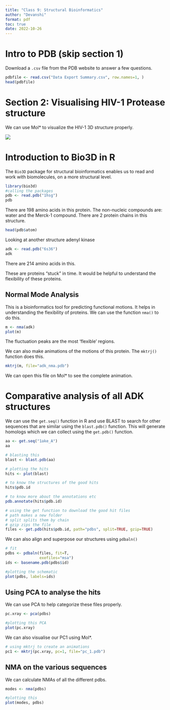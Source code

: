 ```yaml
---
title: "Class 9: Structural Bioinformatics"
author: "Devanshi"
format: pdf
toc: true
date: 2022-10-26
---
```


# Intro to PDB (skip section 1)

Download a `.csv` file from the PDB website to answer a few questions. 
```r
pdbfile <- read.csv("Data Export Summary.csv", row.names=1, )
head(pdbfile)
```


# Section 2: Visualising HIV-1 Protease structure

We can use Mol* to visualize the HIV-1 3D structure properly. 

![](1HSG.png)


# Introduction to Bio3D in R

The `Bio3D` package for structural bioinformatics enables us to read and work with biomolecules, on a more structural level. 

```r
library(bio3d)
#calling the packages
pdb <- read.pdb("1hsg")
pdb
```

There are 198 amino acids in this protein.
The non-nucleic compounds are: water and the Merck-1 compound. 
There are 2 protein chains in this structure. 

```r
head(pdb$atom)
```

Looking at another structure adenyl kinase
```r
adk <- read.pdb("6s36")
adk
```
There are 214 amino acids in this. 

These are proteins "stuck" in time. It would be helpful to understand the flexibility of these proteins. 

## Normal Mode Analysis
This is a bioinformatics tool for predicting functional motions. It helps in understanding the flexibility of proteins. We can use the function `nma()` to do this. 

```r
m <- nma(adk)
plot(m)
```
The fluctuation peaks are the most 'flexible' regions. 

We can also make animations of the motions of this protein. The `mktrj()` function does this. 

```r
mktrj(m, file="adk_nma.pdb")
```

We can open this file on Mol* to see the complete animation. 


# Comparative analysis of all ADK structures

We can use the `get.seq()` function in R and use BLAST to search for other sequences that are similar using the `blast.pdb()` function. This will generate homologs which we can collect using the `get.pdb()` function. 

```r
aa <- get.seq("1ake_A")
aa
```

```r
# blasting this
blast <- blast.pdb(aa)
```

```r
# plotting the hits
hits <- plot(blast)
```

```r
# to know the structures of the good hits
hits$pdb.id

# to know more about the annotations etc
pdb.annotate(hits$pdb.id)
```

```r
# using the get function to download the good hit files
# path makes a new folder
# split splits them by chain
# gzip zips the file
files <- get.pdb(hits$pdb.id, path="pdbs", split=TRUE, gzip=TRUE)
```

We can also align and superpose our structures using `pdbaln()`

```r
# fit 
pdbs <- pdbaln(files, fit=T,
               exefiles="msa")
ids <- basename.pdb(pdbs$id)

#plotting the schematic
plot(pdbs, labels=ids)
```


## Using PCA to analyse the hits

We can use PCA to help categorize these files properly.

```r
pc.xray <- pca(pdbs)

#plotting this PCA
plot(pc.xray)
```

We can also visualise our PC1 using Mol*. 

```r
# using mktrj to create an animations
pc1 <- mktrj(pc.xray, pc=1, file="pc_1.pdb")
```


## NMA on the various sequences

We can calculate NMAs of all the different pdbs. 

```r
modes <- nma(pdbs)

#plotting this
plot(modes, pdbs)
```

